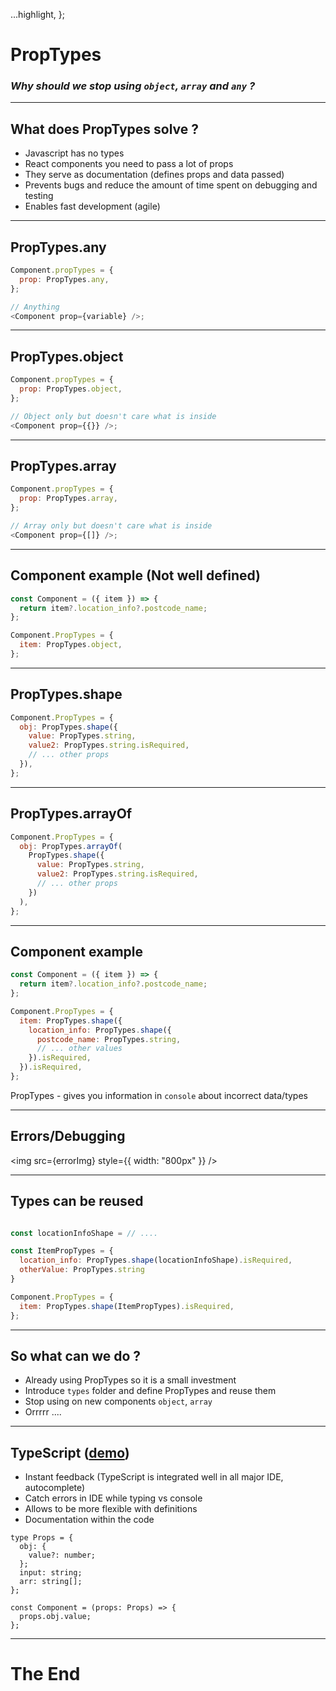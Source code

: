 
  ...highlight,
};

# PropTypes

### _Why should we stop using `object`, `array` and `any` ?_

---

## What does PropTypes solve ?

- Javascript has no types
- React components you need to pass a lot of props
- They serve as documentation (defines props and data passed)
- Prevents bugs and reduce the amount of time spent on debugging and testing
- Enables fast development (agile)

---

## PropTypes.any

```js
Component.propTypes = {
  prop: PropTypes.any,
};

// Anything
<Component prop={variable} />;
```

---

## PropTypes.object

```js
Component.propTypes = {
  prop: PropTypes.object,
};

// Object only but doesn't care what is inside
<Component prop={{}} />;
```

---

## PropTypes.array

```js
Component.propTypes = {
  prop: PropTypes.array,
};

// Array only but doesn't care what is inside
<Component prop={[]} />;
```

---

## Component example (Not well defined)

```js
const Component = ({ item }) => {
  return item?.location_info?.postcode_name;
};

Component.PropTypes = {
  item: PropTypes.object,
};
```

---

## PropTypes.shape

```js
Component.PropTypes = {
  obj: PropTypes.shape({
    value: PropTypes.string,
    value2: PropTypes.string.isRequired,
    // ... other props
  }),
};
```

---

## PropTypes.arrayOf

```js
Component.PropTypes = {
  obj: PropTypes.arrayOf(
    PropTypes.shape({
      value: PropTypes.string,
      value2: PropTypes.string.isRequired,
      // ... other props
    })
  ),
};
```

---

## Component example

```js
const Component = ({ item }) => {
  return item?.location_info?.postcode_name;
};

Component.PropTypes = {
  item: PropTypes.shape({
    location_info: PropTypes.shape({
      postcode_name: PropTypes.string,
      // ... other values
    }).isRequired,
  }).isRequired,
};
```

PropTypes - gives you information in `console` about incorrect data/types

---

## Errors/Debugging

<img src={errorImg} style={{ width: "800px" }} />

---

## Types can be reused

```js

const locationInfoShape = // ....

const ItemPropTypes = {
  location_info: PropTypes.shape(locationInfoShape).isRequired,
  otherValue: PropTypes.string
}

Component.PropTypes = {
  item: PropTypes.shape(ItemPropTypes).isRequired,
};
```

---

## So what can we do ?

- Already using PropTypes so it is a small investment
- Introduce `types` folder and define PropTypes and reuse them
- Stop using on new components `object`, `array`
- Orrrrr ....

---

## TypeScript ([demo](https://www.typescriptlang.org/play/?jsx=2&ssl=1&ssc=1&pln=15&pc=2#code/C4TwDgpgBACgTgezAZygXigbwFBSggIwCsAuLXPKANwEMAbAVwgH4yA7BgWwIjgG4KAXwF4AlmzANgZZMDjiA5iKg04cGXMUBtALoDh2bAGMEbWVADCCTmFMQ2wdFAAUYRCjLwkyAJToAfOR4bt4AdIREAEz6Asam5gDywAAWvFY2dg5Ozn5ogTh4cBDADHBsUAA86bZs9o7+2IJAA))

- Instant feedback (TypeScript is integrated well in all major IDE, autocomplete)
- Catch errors in IDE while typing vs console
- Allows to be more flexible with definitions
- Documentation within the code

```tsx
type Props = {
  obj: {
    value?: number;
  };
  input: string;
  arr: string[];
};

const Component = (props: Props) => {
  props.obj.value;
};
```

---

# The End
